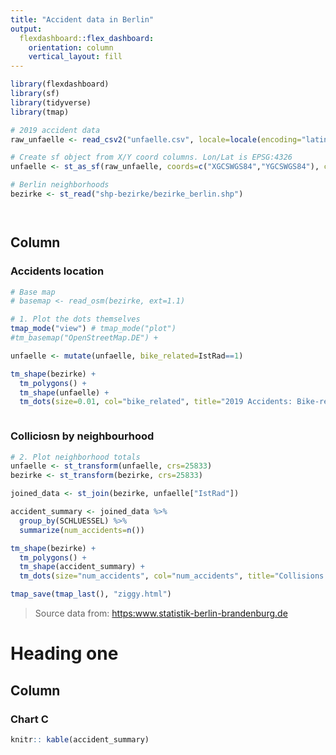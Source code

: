 ```yaml
---
title: "Accident data in Berlin"
output: 
  flexdashboard::flex_dashboard:
    orientation: column
    vertical_layout: fill
---
```


```r
library(flexdashboard)
library(sf)
library(tidyverse)
library(tmap)

# 2019 accident data
raw_unfaelle <- read_csv2("unfaelle.csv", locale=locale(encoding="latin1"))

# Create sf object from X/Y coord columns. Lon/Lat is EPSG:4326
unfaelle <- st_as_sf(raw_unfaelle, coords=c("XGCSWGS84","YGCSWGS84"), crs=4326)

# Berlin neighborhoods
bezirke <- st_read("shp-bezirke/bezirke_berlin.shp")




```

Column {data-width=650}
-----------------------------------------------------------------------

### Accidents location

```r

# Base map
# basemap <- read_osm(bezirke, ext=1.1)

# 1. Plot the dots themselves
tmap_mode("view") # tmap_mode("plot")
#tm_basemap("OpenStreetMap.DE") +

unfaelle <- mutate(unfaelle, bike_related=IstRad==1)

tm_shape(bezirke) +
  tm_polygons() +
  tm_shape(unfaelle) +
  tm_dots(size=0.01, col="bike_related", title="2019 Accidents: Bike-related?")



```


### Colliciosn by neighbourhood

```r
# 2. Plot neighborhood totals
unfaelle <- st_transform(unfaelle, crs=25833)
bezirke <- st_transform(bezirke, crs=25833)

joined_data <- st_join(bezirke, unfaelle["IstRad"])

accident_summary <- joined_data %>%
  group_by(SCHLUESSEL) %>%
  summarize(num_accidents=n())

tm_shape(bezirke) +
  tm_polygons() +
  tm_shape(accident_summary) +
  tm_dots(size="num_accidents", col="num_accidents", title="Collisions by Neighborhood, 2019")

tmap_save(tmap_last(), "ziggy.html")
```


> Source data from: <https:www.statistik-berlin-brandenburg.de>

Heading one
===========


Column {data-width=350}
-----------------------------------------------------------------------



### Chart C

```r
knitr:: kable(accident_summary)

```

